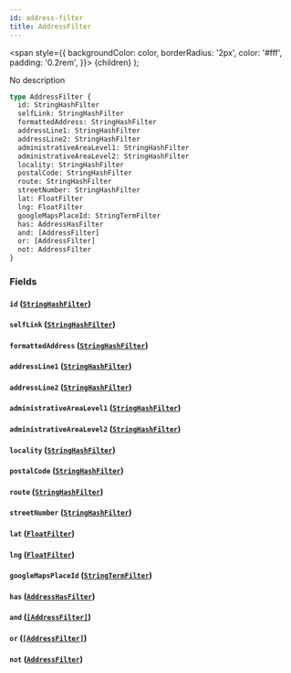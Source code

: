 ```yaml
---
id: address-filter
title: AddressFilter
---
```


<span
style={{
      backgroundColor: color,
      borderRadius: '2px',
      color: '#fff',
      padding: '0.2rem',
    }}>
{children}
</span>
);

No description

```graphql
type AddressFilter {
  id: StringHashFilter
  selfLink: StringHashFilter
  formattedAddress: StringHashFilter
  addressLine1: StringHashFilter
  addressLine2: StringHashFilter
  administrativeAreaLevel1: StringHashFilter
  administrativeAreaLevel2: StringHashFilter
  locality: StringHashFilter
  postalCode: StringHashFilter
  route: StringHashFilter
  streetNumber: StringHashFilter
  lat: FloatFilter
  lng: FloatFilter
  googleMapsPlaceId: StringTermFilter
  has: AddressHasFilter
  and: [AddressFilter]
  or: [AddressFilter]
  not: AddressFilter
}
```

### Fields

#### `id` ([`StringHashFilter`](/docs/schema/inputs/string-hash-filter))

#### `selfLink` ([`StringHashFilter`](/docs/schema/inputs/string-hash-filter))

#### `formattedAddress` ([`StringHashFilter`](/docs/schema/inputs/string-hash-filter))

#### `addressLine1` ([`StringHashFilter`](/docs/schema/inputs/string-hash-filter))

#### `addressLine2` ([`StringHashFilter`](/docs/schema/inputs/string-hash-filter))

#### `administrativeAreaLevel1` ([`StringHashFilter`](/docs/schema/inputs/string-hash-filter))

#### `administrativeAreaLevel2` ([`StringHashFilter`](/docs/schema/inputs/string-hash-filter))

#### `locality` ([`StringHashFilter`](/docs/schema/inputs/string-hash-filter))

#### `postalCode` ([`StringHashFilter`](/docs/schema/inputs/string-hash-filter))

#### `route` ([`StringHashFilter`](/docs/schema/inputs/string-hash-filter))

#### `streetNumber` ([`StringHashFilter`](/docs/schema/inputs/string-hash-filter))

#### `lat` ([`FloatFilter`](/docs/schema/inputs/float-filter))

#### `lng` ([`FloatFilter`](/docs/schema/inputs/float-filter))

#### `googleMapsPlaceId` ([`StringTermFilter`](/docs/schema/inputs/string-term-filter))

#### `has` ([`AddressHasFilter`](/docs/schema/enums/address-has-filter))

#### `and` ([`[AddressFilter]`](/docs/schema/inputs/address-filter))

#### `or` ([`[AddressFilter]`](/docs/schema/inputs/address-filter))

#### `not` ([`AddressFilter`](/docs/schema/inputs/address-filter))
